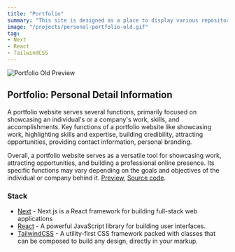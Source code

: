 ```yaml
---
title: "Portfolio"
summary: "This site is designed as a place to display various repository projects as well as my personal portfolio series when I apply for jobs. Modern and responsive, this website showcases projects I've worked on, combining the power of Next.js for optimal performance, and the aesthetics enhanced by Tailwind CSS. "
image: "/projects/personal-portfolio-old.gif"
tag: 
- Next
- React
- TailwindCSS
---
```


![Portfolio Old Preview](/projects/personal-portfolio-old.gif)

## Portfolio: Personal Detail Information
A portfolio website serves several functions, primarily focused on showcasing an individual's or a company's work, skills, and accomplishments. Key functions of a portfolio website like showcasing work, highlighting skills and expertise, building credibility, attracting opportunities, providing contact information, personal branding.

Overall, a portfolio website serves as a versatile tool for showcasing work, attracting opportunities, and building a professional online presence. Its specific functions may vary depending on the goals and objectives of the individual or company behind it.
[Preview](https://halim-portfolio-old.vercel.app/), [Source code](https://github.com/bforbilly24/personal-portfolio-next-frontend-app).

### Stack
- [Next](https://nextjs.org) - Next.js is a React framework for building full-stack web applications
- [React](https://react.dev) - A powerful JavaScript library for building user interfaces.
- [TailwindCSS](https://tailwindcss.com) - A utility-first CSS framework packed with classes that can be composed to build any design, directly in your markup.

